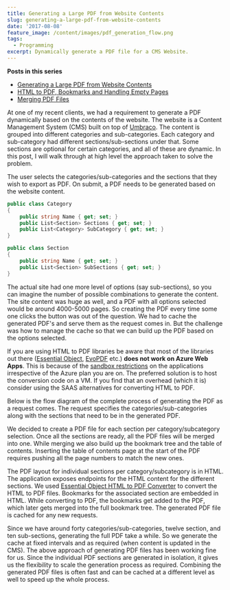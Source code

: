 ```yaml
---
title: Generating a Large PDF from Website Contents
slug: generating-a-large-pdf-from-website-contents
date: '2017-08-08'
feature_image: /content/images/pdf_generation_flow.png
tags:
  - Programming
excerpt: Dynamically generate a PDF file for a CMS Website.
---
```

**Posts in this series**

-   [Generating a Large PDF from Website Contents](/blog/generating-a-large-pdf-from-website-contents/)
-   [HTML to PDF, Bookmarks and Handling Empty Pages](/blog/generating-a-large-pdf-from-website-contents-part-ii/)
-   [Merging PDF Files](/blog/generating-a-large-pdf-from-website-contents-part-iii/)

At one of my recent clients, we had a requirement to generate a PDF dynamically based on the contents of the website. The website is a Content Management System (CMS) built on top of [Umbraco](https://umbraco.com/). The content is grouped into different categories and sub-categories. Each category and sub-category had different sections/sub-sections under that. Some sections are optional for certain categories, and all of these are dynamic. In this post, I will walk through at high level the approach taken to solve the problem.

The user selects the categories/sub-categories and the sections that they wish to export as PDF. On submit, a PDF needs to be generated based on the website content.

```csharp
public class Category
{
    public string Name { get; set; }
    public List<Section> Sections { get; set; }
    public List<Category> SubCategory { get; set; }
}

public class Section
{
    public string Name { get; set; }
    public List<Section> SubSections { get; set; }
}

```
<ImageCard src="/content/images/pdf_generation.png" alt="Select options to download" />

The actual site had one more level of options (say sub-sections), so you can imagine the number of possible combinations to generate the content. The site content was huge as well, and a PDF with all options selected would be around 4000-5000 pages. So creating the PDF every time some one clicks the button was out of the question. We had to cache the generated PDF's and serve them as the request comes in. But the challenge was how to manage the cache so that we can build up the PDF based on the options selected.

If you are using HTML to PDF libraries be aware that most of the libraries out there ([Essential Object](https://www.essentialobjects.com/Products/EOPdf/Default.aspx), [EvoPDF](http://www.evopdf.com/) etc.) **does not work on Azure Web Apps**. This is because of the [sandbox restrictions](https://github.com/projectkudu/kudu/wiki/Azure-Web-App-sandbox#pdf-generation-from-html) on the applications irrespective of the Azure plan you are on. The preferred solution is to host the conversion code on a VM. If you find that an overhead (which it is) consider using the SAAS alternatives for converting HTML to PDF.

Below is the flow diagram of the complete process of generating the PDF as a request comes. The request specifies the categories/sub-categories along with the sections that need to be in the generated PDF.

<ImageCard src="/content/images/pdf_generation_flow.png" alt="PDF Generation Flow" />

We decided to create a PDF file for each section per category/subcategory selection. Once all the sections are ready, all the PDF files will be merged into one. While merging we also build up the bookmark tree and the table of contents. Inserting the table of contents page at the start of the PDF requires pushing all the page numbers to match the new ones.

The PDF layout for individual sections per category/subcategory is in HTML. The application exposes endpoints for the HTML content for the different sections. We used [Essential Object HTML to PDF Converter](https://www.essentialobjects.com/Products/EOPdf/Default.aspx) to convert the HTML to PDF files. Bookmarks for the associated section are embedded in HTML. While converting to PDF, the bookmarks get added to the PDF, which later gets merged into the full bookmark tree. The generated PDF file is cached for any new requests.

Since we have around forty categories/sub-categories, twelve section, and ten sub-sections, generating the full PDF take a while. So we generate the cache at fixed intervals and as required (when content is updated in the CMS). The above approach of generating PDF files has been working fine for us. Since the individual PDF sections are generated in isolation, it gives us the flexibility to scale the generation process as required. Combining the generated PDF files is often fast and can be cached at a different level as well to speed up the whole process.
